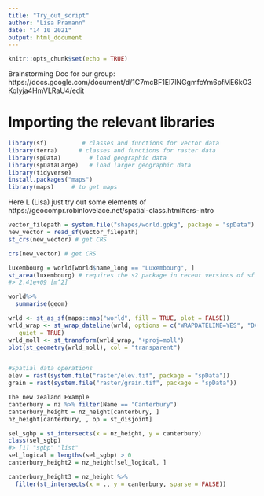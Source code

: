 ```yaml
---
title: "Try_out_script"
author: "Lisa Pramann"
date: "14 10 2021"
output: html_document
---
```


```r
knitr::opts_chunk$set(echo = TRUE)
```

Brainstorming Doc for our group: https://docs.google.com/document/d/1C7mcBF1EI7lNGgmfcYm6pfME6kO3Kqlyja4HmVLRaU4/edit


# Importing the relevant libraries 
```r

library(sf)          # classes and functions for vector data
library(terra)      # classes and functions for raster data
library(spData)        # load geographic data
library(spDataLarge)   # load larger geographic data
library(tidyverse)
install.packages("maps")
library(maps)     # to get maps
```


Here L (Lisa) just try out some elements of https://geocompr.robinlovelace.net/spatial-class.html#crs-intro

```r
vector_filepath = system.file("shapes/world.gpkg", package = "spData")
new_vector = read_sf(vector_filepath)
st_crs(new_vector) # get CRS

crs(new_vector) # get CRS

luxembourg = world[world$name_long == "Luxembourg", ]
st_area(luxembourg) # requires the s2 package in recent versions of sf
#> 2.41e+09 [m^2]

world%>% 
  summarise(geom)

wrld <- st_as_sf(maps::map("world", fill = TRUE, plot = FALSE))
wrld_wrap <- st_wrap_dateline(wrld, options = c("WRAPDATELINE=YES", "DATELINEOFFSET=180"),
   quiet = TRUE)
wrld_moll <- st_transform(wrld_wrap, "+proj=moll")
plot(st_geometry(wrld_moll), col = "transparent")


#Spatial data operations
elev = rast(system.file("raster/elev.tif", package = "spData"))
grain = rast(system.file("raster/grain.tif", package = "spData"))

The new zealand Example 
canterbury = nz %>% filter(Name == "Canterbury")
canterbury_height = nz_height[canterbury, ]
nz_height[canterbury, , op = st_disjoint]

sel_sgbp = st_intersects(x = nz_height, y = canterbury)
class(sel_sgbp)
#> [1] "sgbp" "list"
sel_logical = lengths(sel_sgbp) > 0
canterbury_height2 = nz_height[sel_logical, ]

canterbury_height3 = nz_height %>%
  filter(st_intersects(x = ., y = canterbury, sparse = FALSE))
```



```r

```




